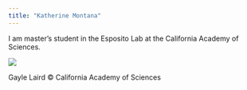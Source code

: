 ```yaml
---
title: "Katherine Montana"
---
```


I am master's student in the Esposito Lab at the California Academy of Sciences.

![](Kate_net.jpg)

Gayle Laird © California Academy of Sciences